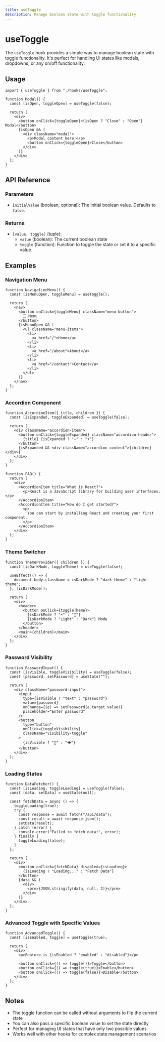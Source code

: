 ```yaml
---
title: useToggle
description: Manage boolean state with toggle functionality
---
```


# useToggle

The `useToggle` hook provides a simple way to manage boolean state with toggle functionality. It's perfect for handling UI states like modals, dropdowns, or any on/off functionality.

## Usage

```tsx
import { useToggle } from "./hooks/useToggle";

function Modal() {
  const [isOpen, toggleOpen] = useToggle(false);

  return (
    <div>
      <button onClick={toggleOpen}>{isOpen ? "Close" : "Open"} Modal</button>
      {isOpen && (
        <div className="modal">
          <p>Modal content here!</p>
          <button onClick={toggleOpen}>Close</button>
        </div>
      )}
    </div>
  );
}
```

## API Reference

### Parameters

- `initialValue` (boolean, optional): The initial boolean value. Defaults to `false`.

### Returns

- `[value, toggle]` (tuple):
  - `value` (boolean): The current boolean state
  - `toggle` (function): Function to toggle the state or set it to a specific value

## Examples

### Navigation Menu

```tsx
function NavigationMenu() {
  const [isMenuOpen, toggleMenu] = useToggle();

  return (
    <nav>
      <button onClick={toggleMenu} className="menu-button">
        ☰ Menu
      </button>
      {isMenuOpen && (
        <ul className="menu-items">
          <li>
            <a href="/">Home</a>
          </li>
          <li>
            <a href="/about">About</a>
          </li>
          <li>
            <a href="/contact">Contact</a>
          </li>
        </ul>
      )}
    </nav>
  );
}
```

### Accordion Component

```tsx
function AccordionItem({ title, children }) {
  const [isExpanded, toggleExpanded] = useToggle(false);

  return (
    <div className="accordion-item">
      <button onClick={toggleExpanded} className="accordion-header">
        {title} {isExpanded ? "−" : "+"}
      </button>
      {isExpanded && <div className="accordion-content">{children}</div>}
    </div>
  );
}

function FAQ() {
  return (
    <div>
      <AccordionItem title="What is React?">
        <p>React is a JavaScript library for building user interfaces.</p>
      </AccordionItem>
      <AccordionItem title="How do I get started?">
        <p>
          You can start by installing React and creating your first component.
        </p>
      </AccordionItem>
    </div>
  );
}
```

### Theme Switcher

```tsx
function ThemeProvider({ children }) {
  const [isDarkMode, toggleTheme] = useToggle(false);

  useEffect(() => {
    document.body.className = isDarkMode ? "dark-theme" : "light-theme";
  }, [isDarkMode]);

  return (
    <div>
      <header>
        <button onClick={toggleTheme}>
          {isDarkMode ? "☀️" : "🌙"}
          {isDarkMode ? "Light" : "Dark"} Mode
        </button>
      </header>
      <main>{children}</main>
    </div>
  );
}
```

### Password Visibility

```tsx
function PasswordInput() {
  const [isVisible, toggleVisibility] = useToggle(false);
  const [password, setPassword] = useState("");

  return (
    <div className="password-input">
      <input
        type={isVisible ? "text" : "password"}
        value={password}
        onChange={(e) => setPassword(e.target.value)}
        placeholder="Enter password"
      />
      <button
        type="button"
        onClick={toggleVisibility}
        className="visibility-toggle"
      >
        {isVisible ? "🙈" : "👁️"}
      </button>
    </div>
  );
}
```

### Loading States

```tsx
function DataFetcher() {
  const [isLoading, toggleLoading] = useToggle(false);
  const [data, setData] = useState(null);

  const fetchData = async () => {
    toggleLoading(true);
    try {
      const response = await fetch("/api/data");
      const result = await response.json();
      setData(result);
    } catch (error) {
      console.error("Failed to fetch data:", error);
    } finally {
      toggleLoading(false);
    }
  };

  return (
    <div>
      <button onClick={fetchData} disabled={isLoading}>
        {isLoading ? "Loading..." : "Fetch Data"}
      </button>
      {data && (
        <div>
          <pre>{JSON.stringify(data, null, 2)}</pre>
        </div>
      )}
    </div>
  );
}
```

### Advanced Toggle with Specific Values

```tsx
function AdvancedToggle() {
  const [isEnabled, toggle] = useToggle(true);

  return (
    <div>
      <p>Feature is {isEnabled ? "enabled" : "disabled"}</p>

      <button onClick={() => toggle()}>Toggle</button>
      <button onClick={() => toggle(true)}>Enable</button>
      <button onClick={() => toggle(false)}>Disable</button>
    </div>
  );
}
```

## Notes

- The toggle function can be called without arguments to flip the current state
- You can also pass a specific boolean value to set the state directly
- Perfect for managing UI states that have only two possible values
- Works well with other hooks for complex state management scenarios
